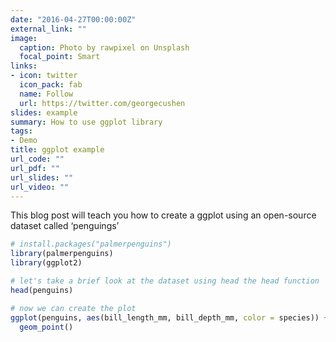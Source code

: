 ```yaml
---
date: "2016-04-27T00:00:00Z"
external_link: ""
image:
  caption: Photo by rawpixel on Unsplash
  focal_point: Smart
links:
- icon: twitter
  icon_pack: fab
  name: Follow
  url: https://twitter.com/georgecushen
slides: example
summary: How to use ggplot library
tags:
- Demo
title: ggplot example
url_code: ""
url_pdf: ""
url_slides: ""
url_video: ""
---
```


This blog post will teach you how to create a ggplot using an open-source dataset called 'penguings'

```r

# install.packages("palmerpenguins")
library(palmerpenguins)
library(ggplot2)

# let's take a brief look at the dataset using head the head function
head(penguins)

# now we can create the plot
ggplot(penguins, aes(bill_length_mm, bill_depth_mm, color = species)) + 
  geom_point()


```

